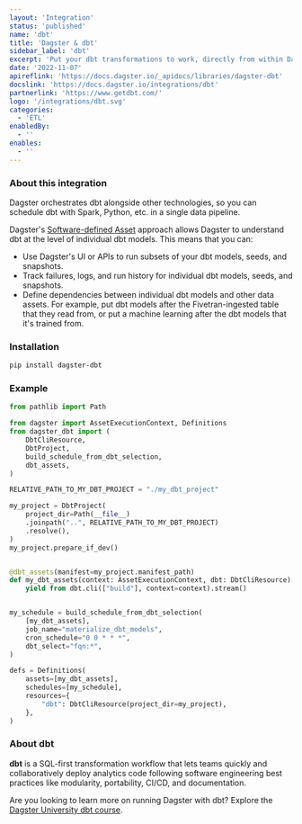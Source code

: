 ```yaml
---
layout: 'Integration'
status: 'published'
name: 'dbt'
title: 'Dagster & dbt'
sidebar_label: 'dbt'
excerpt: 'Put your dbt transformations to work, directly from within Dagster.'
date: '2022-11-07'
apireflink: 'https://docs.dagster.io/_apidocs/libraries/dagster-dbt'
docslink: 'https://docs.dagster.io/integrations/dbt'
partnerlink: 'https://www.getdbt.com/'
logo: '/integrations/dbt.svg'
categories:
  - 'ETL'
enabledBy:
  - ''
enables:
  - ''
---
```


### About this integration

Dagster orchestrates dbt alongside other technologies, so you can schedule dbt with Spark, Python, etc. in a single data pipeline.

Dagster's [Software-defined Asset](https://docs.dagster.io/concepts/assets/software-defined-assets) approach allows Dagster to understand dbt at the level of individual dbt models. This means that you can:

- Use Dagster's UI or APIs to run subsets of your dbt models, seeds, and snapshots.
- Track failures, logs, and run history for individual dbt models, seeds, and snapshots.
- Define dependencies between individual dbt models and other data assets. For example, put dbt models after the Fivetran-ingested table that they read from, or put a machine learning after the dbt models that it's trained from.

### Installation

```bash
pip install dagster-dbt
```

### Example

```python
from pathlib import Path

from dagster import AssetExecutionContext, Definitions
from dagster_dbt import (
    DbtCliResource,
    DbtProject,
    build_schedule_from_dbt_selection,
    dbt_assets,
)

RELATIVE_PATH_TO_MY_DBT_PROJECT = "./my_dbt_project"

my_project = DbtProject(
    project_dir=Path(__file__)
    .joinpath("..", RELATIVE_PATH_TO_MY_DBT_PROJECT)
    .resolve(),
)
my_project.prepare_if_dev()


@dbt_assets(manifest=my_project.manifest_path)
def my_dbt_assets(context: AssetExecutionContext, dbt: DbtCliResource):
    yield from dbt.cli(["build"], context=context).stream()


my_schedule = build_schedule_from_dbt_selection(
    [my_dbt_assets],
    job_name="materialize_dbt_models",
    cron_schedule="0 0 * * *",
    dbt_select="fqn:*",
)

defs = Definitions(
    assets=[my_dbt_assets],
    schedules=[my_schedule],
    resources={
        "dbt": DbtCliResource(project_dir=my_project),
    },
)
```

### About dbt

**dbt** is a SQL-first transformation workflow that lets teams quickly and collaboratively deploy analytics code following software engineering best practices like modularity, portability, CI/CD, and documentation.

<aside className="rounded-lg">

Are you looking to learn more on running Dagster with dbt? Explore the <a href="https://courses.dagster.io/courses/dagster-dbt">Dagster University dbt course</a>.

</aside>
